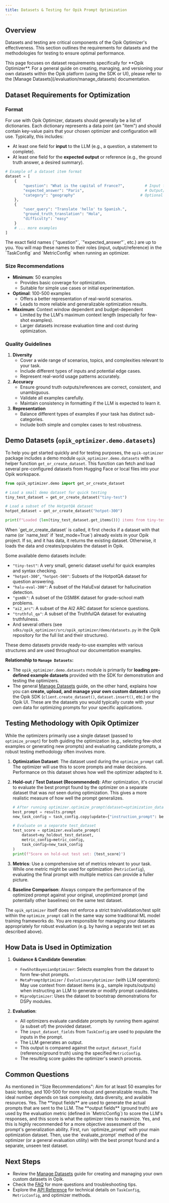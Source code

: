 ```yaml
---
title: Datasets & Testing for Opik Prompt Optimization
---
```

## Overview

Datasets and testing are critical components of the Opik Optimizer's effectiveness. This section outlines the requirements for datasets and the methodologies for testing to ensure optimal performance.

<Info>
  This page focuses on dataset requirements specifically for **Opik Optimizer**. For a general guide on creating, managing, and versioning your own datasets within the Opik platform (using the SDK or UI), please refer to the [Manage Datasets](/evaluation/manage_datasets) documentation.
</Info>

## Dataset Requirements for Optimization

### Format

For use with Opik Optimizer, datasets should generally be a list of dictionaries. Each dictionary represents a data point (an "item") and should contain key-value pairs that your chosen optimizer and configuration will use. Typically, this includes:

-   At least one field for **input** to the LLM (e.g., a question, a statement to complete).
-   At least one field for the **expected output** or reference (e.g., the ground truth answer, a desired summary).

```python
# Example of a dataset item format
dataset = [
    {
        "question": "What is the capital of France?",         # Input field
        "expected_answer": "Paris",                           # Output/reference field
        "category": "geography"                             # Optional metadata
    },
    {
        "user_query": "Translate 'hello' to Spanish.",
        "ground_truth_translation": "Hola",
        "difficulty": "easy"
    }
    # ... more examples
]
```

<Note>
The exact field names (`"question"`, `"expected_answer"`, etc.) are up to you. You will map these names to their roles (input, output/reference) in the `TaskConfig` and `MetricConfig` when running an optimizer.
</Note>

### Size Recommendations

-   **Minimum**: 50 examples
    -   Provides basic coverage for optimization.
    -   Suitable for simple use cases or initial experimentation.
-   **Optimal**: 100-500 examples
    -   Offers a better representation of real-world scenarios.
    -   Leads to more reliable and generalizable optimization results.
-   **Maximum**: Context window dependent and budget-dependent
    -   Limited by the LLM's maximum context length (especially for few-shot examples).
    -   Larger datasets increase evaluation time and cost during optimization.

### Quality Guidelines

1.  **Diversity**
    -   Cover a wide range of scenarios, topics, and complexities relevant to your task.
    -   Include different types of inputs and potential edge cases.
    -   Represent real-world usage patterns accurately.
2.  **Accuracy**
    -   Ensure ground truth outputs/references are correct, consistent, and unambiguous.
    -   Validate all examples carefully.
    -   Maintain consistency in formatting if the LLM is expected to learn it.
3.  **Representation**
    -   Balance different types of examples if your task has distinct sub-categories.
    -   Include both simple and complex cases to test robustness.

## Demo Datasets (`opik_optimizer.demo.datasets`)

To help you get started quickly and for testing purposes, the `opik-optimizer` package includes a demo module `opik_optimizer.demo.datasets` with a helper function `get_or_create_dataset`. This function can fetch and load several pre-configured datasets from Hugging Face or local files into your Opik workspace.

```python {pytest_codeblocks_skip=true}
from opik_optimizer.demo import get_or_create_dataset

# Load a small demo dataset for quick testing
tiny_test_dataset = get_or_create_dataset("tiny-test")

# Load a subset of the HotpotQA dataset
hotpot_dataset = get_or_create_dataset("hotpot-300")

print(f"Loaded {len(tiny_test_dataset.get_items())} items from tiny-test.")
```

<Tip>
When `get_or_create_dataset` is called, it first checks if a dataset with that name (or `name_test` if `test_mode=True`) already exists in your Opik project. If so, and it has data, it returns the existing dataset. Otherwise, it loads the data and creates/populates the dataset in Opik.
</Tip>

Some available demo datasets include:
-   `"tiny-test"`: A very small, generic dataset useful for quick examples and syntax checking.
-   `"hotpot-300"`, `"hotpot-500"`: Subsets of the HotpotQA dataset for question answering.
-   `"halu-eval-300"`: A subset of the HaluEval dataset for hallucination detection.
-   `"gsm8k"`: A subset of the GSM8K dataset for grade-school math problems.
-   `"ai2_arc"`: A subset of the AI2 ARC dataset for science questions.
-   `"truthful_qa"`: A subset of the TruthfulQA dataset for evaluating truthfulness.
-   And several others (see `sdks/opik_optimizer/src/opik_optimizer/demo/datasets.py` in the Opik repository for the full list and their structures).

These demo datasets provide ready-to-use examples with various structures and are used throughout our documentation examples.

**Relationship to `Manage Datasets`:**
-   The `opik_optimizer.demo.datasets` module is primarily for **loading pre-defined example datasets** provided with the SDK for demonstration and testing the optimizers.
-   The general [Manage Datasets](/evaluation/manage_datasets) guide, on the other hand, explains how you can **create, upload, and manage your own custom datasets** using the Opik SDK (`client.create_dataset()`, `dataset.insert()`, etc.) or the Opik UI. These are the datasets you would typically curate with your own data for optimizing prompts for your specific applications.

## Testing Methodology with Opik Optimizer

While the optimizers primarily use a single dataset (passed to `optimize_prompt`) for both guiding the optimization (e.g., selecting few-shot examples or generating new prompts) and evaluating candidate prompts, a robust testing methodology often involves more.

1.  **Optimization Dataset**: The dataset used during the `optimize_prompt` call. The optimizer will use this to score prompts and make decisions. Performance on this dataset shows how well the optimizer adapted to it.

2.  **Hold-out / Test Dataset (Recommended)**: After optimization, it's crucial to evaluate the best prompt found by the optimizer on a separate dataset that was *not* seen during optimization. This gives a more realistic measure of how well the prompt generalizes.
    ```python
    # After running optimizer.optimize_prompt(dataset=optimization_dataset, ...)
    best_prompt = results.prompt
    new_task_config = task_config.copy(update={"instruction_prompt": best_prompt})

    # Evaluate on a separate test_dataset
    test_score = optimizer.evaluate_prompt(
        dataset=my_holdout_test_dataset, 
        metric_config=metric_config, 
        task_config=new_task_config
    )
    print(f"Score on hold-out test set: {test_score}")
    ```

3.  **Metrics**: Use a comprehensive set of metrics relevant to your task. While one metric might be used for optimization (`MetricConfig`), evaluating the final prompt with multiple metrics can provide a fuller picture.

4.  **Baseline Comparison**: Always compare the performance of the optimized prompt against your original, unoptimized prompt (and potentially other baselines) on the same test dataset.

The `opik_optimizer` itself does not enforce a strict train/validation/test split within the `optimize_prompt` call in the same way some traditional ML model training frameworks do. You are responsible for managing your datasets appropriately for robust evaluation (e.g. by having a separate test set as described above).

## How Data is Used in Optimization

1.  **Guidance & Candidate Generation**:
    -   `FewShotBayesianOptimizer`: Selects examples from the dataset to form few-shot prompts.
    -   `MetaPromptOptimizer` / `EvolutionaryOptimizer` (with LLM operators): May use context from dataset items (e.g., sample inputs/outputs) when instructing an LLM to generate or modify prompt candidates.
    -   `MiproOptimizer`: Uses the dataset to bootstrap demonstrations for DSPy modules.

2.  **Evaluation**:
    -   All optimizers evaluate candidate prompts by running them against (a subset of) the provided dataset.
    -   The `input_dataset_fields` from `TaskConfig` are used to populate the inputs in the prompt.
    -   The LLM generates an output.
    -   This output is compared against the `output_dataset_field` (reference/ground truth) using the specified `MetricConfig`.
    -   The resulting score guides the optimizer's search process.

## Common Questions

<AccordionGroup>
  <Accordion title="How many records should I use for the optimization dataset?">
    As mentioned in "Size Recommendations": Aim for at least 50 examples for basic testing, and 100-500 for more robust and generalizable results. The ideal number depends on task complexity, data diversity, and available resources.
  </Accordion>
  <Accordion title="Does the optimizer use both input and output data from my dataset?">
    Yes. The **input fields** are used to generate the actual prompts that are sent to the LLM. The **output fields** (ground truth) are used by the evaluation metric (defined in `MetricConfig`) to score the LLM's responses, and this score is what the optimizer tries to maximize.
  </Accordion>
  <Accordion title="Can I use a different dataset for final testing than the one used for optimization?">
    Yes, and this is highly recommended for a more objective assessment of the prompt's generalization ability. First, run `optimize_prompt` with your main optimization dataset. Then, use the `evaluate_prompt` method of the optimizer (or a general evaluation utility) with the best prompt found and a separate, unseen test dataset.
  </Accordion>
</AccordionGroup>

## Next Steps

-   Review the [Manage Datasets](/evaluation/manage_datasets) guide for creating and managing your own custom datasets in Opik.
-   Check the [FAQ](/agent_optimization/opik_optimizer/faq) for more questions and troubleshooting tips.
-   Explore the [API Reference](/agent_optimization/opik_optimizer/reference) for technical details on `TaskConfig`, `MetricConfig`, and optimizer methods.
